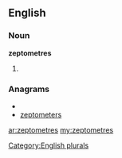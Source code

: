 ==English==

===Noun===
'''zeptometres'''

# {{plural of|[[zeptometre]]}}

===Anagrams===
* {{alphagram|eeemoprsttz}}
* [[zeptometers#English|zeptometers]]

[[Category:English plurals]]

[[ar:zeptometres]]
[[my:zeptometres]]